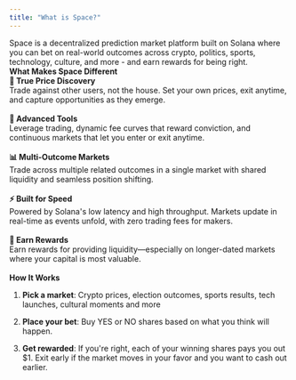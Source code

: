 ```yaml
---
title: "What is Space?"
---
```


Space is a decentralized prediction market platform built on Solana where you can bet on real-world outcomes across crypto, politics, sports, technology, culture, and more - and earn rewards for being right.\
**What Makes Space Different**
\
**🎯 True Price Discovery**  
Trade against other users, not the house. Set your own prices, exit anytime, and capture opportunities as they emerge.  
\
**🔧 Advanced Tools**  
Leverage trading, dynamic fee curves that reward conviction, and continuous markets that let you enter or exit anytime.  
\
**📊 Multi-Outcome Markets**  
Trade across multiple related outcomes in a single market with shared liquidity and seamless position shifting.  
\
**⚡ Built for Speed**  
Powered by Solana's low latency and high throughput. Markets update in real-time as events unfold, with zero trading fees for makers.  
\
**💎 Earn Rewards**  
Earn rewards for providing liquidity—especially on longer-dated markets where your capital is most valuable.
\
\
**How It Works**
1. **Pick a market**: Crypto prices, election outcomes, sports results, tech launches, cultural moments and more

2. **Place your bet**: Buy YES or NO shares based on what you think will happen.

3. **Get rewarded**: If you're right, each of your winning shares pays you out $1. Exit early if the market moves in your favor and you want to cash out earlier.
